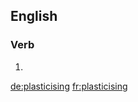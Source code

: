 ==English==

===Verb===
{{head|en}}

# {{present participle of|plasticise}}

[[de:plasticising]]
[[fr:plasticising]]